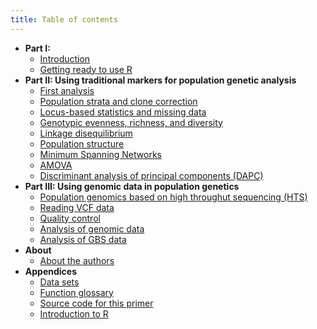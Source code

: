 ```yaml
---
title: Table of contents
---
```


- **Part I:** 
    - [Introduction](Introduction.html)
    - [Getting ready to use R](Getting_ready_to_use_R.html) 
    
- **Part II: Using traditional markers for population genetic analysis**
    - [First analysis](First_Steps.html)
    - [Population strata and clone correction](Population_Strata.html)
    - [Locus-based statistics and missing data](Locus_Stats.html)
    - [Genotypic evenness, richness, and diversity](Genotypic_EvenRichDiv.html)
    - [Linkage disequilibrium](Linkage_disequilibrium.html)
    - [Population structure](Pop_Structure.html)
    - [Minimum Spanning Networks](Minimum_Spanning_Networks.html)
    - [AMOVA](AMOVA.html)
    - [Discriminant analysis of principal components (DAPC)](DAPC.html) 
    
- **Part III: Using genomic data in population genetics**
    - [Population genomics based on high throughut sequencing (HTS)](intro_vcf.html)
    - [Reading VCF data](reading_vcf.html)
    - [Quality control](qc.html)
    - [Analysis of genomic data](analysis_of_vcf.html)
    - [Analysis of GBS data](gbs_analysis.html)
    
- **About**
    - [About the authors](Authors.html)

- **Appendices**
    - [Data sets](Data_sets.html)
    - [Function glossary](funpendix.html)
    - [Source code for this primer](https://github.com/grunwaldlab/sandbox1/)
    - [Introduction to R](intro_to_R.html)

